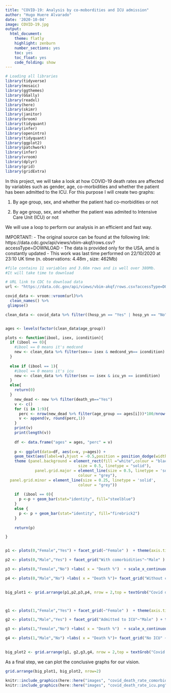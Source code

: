 ```yaml
---
title: "COVID-19: Analysis by co-mobordities and ICU admission"
author: "Hugo Huere Alvarado"
date: '2020-10-04'
image: COVID-19.jpg
output:
  html_document:
    theme: flatly
    highlight: zenburn
    number_sections: yes
    toc: yes
    toc_float: yes
    code_folding: show
---
```


```r
# Loading all libraries
library(tidyverse)
library(mosaic)
library(ggthemes)
library(GGally)
library(readxl)
library(here)
library(skimr)
library(janitor)
library(broom)
library(tidyquant)
library(infer)
library(openintro)
library(tidyquant)
library(ggplot2)
library(patchwork)
library(infer)
library(vroom)
library(dplyr)
library(grid)
library(gridExtra)

```


In this project, we will take a look at how COVID-19 death rates are affected by variables such as gender, age, co-morbidities and whether the patient has been admitted to the ICU. For this purpose I will create two graphs:

1) By age group, sex, and whether the patient had co-morbidities or not

2) By age group, sex, and whether the patient was admited to Intensive Care Unit (ICU) or not

We will use a loop to perform our analysis in an efficient and fast way.

IMPORTANT:
- The original source can be found at the following link: https://data.cdc.gov/api/views/vbim-akqf/rows.csv?accessType=DOWNLOAD
- The data is provided only for the USA, amd is constantly updated
- This work was last time performed on 22/10/2020 at 23:10 UK time (n. observations: 4.48m , size: 462Mb)

```r
#file contains 11 variables and 3.66m rows and is well over 380Mb. 
#It will take time to download

# URL link to CDC to download data
url <- "https://data.cdc.gov/api/views/vbim-akqf/rows.csv?accessType=DOWNLOAD"

covid_data <- vroom::vroom(url)%>%
  clean_names() %>%
 glimpse()

clean_data <- covid_data %>% filter((hosp_yn == "Yes" | hosp_yn == "No") & (race_and_ethnicity_combined != "Unknown")  & (medcond_yn == "Yes"|medcond_yn == "No") & current_status == "Laboratory-confirmed case" & (icu_yn == "Yes"|icu_yn == "No")  & (death_yn == "Yes"|death_yn == "No")  & age_group!="Unknown") %>% drop_na()


ages <- levels(factor(clean_data$age_group))

plots <- function(ibool, isex, icondition){
  if (ibool == 0){
    #ibool == 0 means it's medcond
    new <- clean_data %>% filter(sex== isex & medcond_yn== icondition)
  }
  
  else if (ibool == 1){
    #ibool == 0 means it's icu
    new <- clean_data %>% filter(sex == isex & icu_yn == icondition)
  }
  else{
    return(0)
  }
    new_dead <- new %>% filter(death_yn=="Yes")
    v <- c()
    for (i in 1:9){
      perc <- nrow(new_dead %>% filter(age_group == ages[i]))*100/nrow(new %>% filter(age_group == ages[i]))
      v <- append(v, round(perc,1))
    }
    print(v)
    print(length(v))
    
    df <- data.frame("ages" = ages, "perc" = v)
    
    p <- ggplot(data=df, aes(x=v, y=ages)) +
    geom_text(aes(label=v),hjust = -0.5,position = position_dodge(width = 1),  color="black", size=3.5)+
    theme (panel.background = element_rect(fill ="white",colour = "black",
                                size = 0.5, linetype = "solid"),
             panel.grid.major = element_line(size = 0.5, linetype = 'solid',
                                colour = "grey"), 
  panel.grid.minor = element_line(size = 0.25, linetype = 'solid',
                                colour = "grey"))
    
    if  (ibool == 0){
      p <-p + geom_bar(stat="identity", fill="steelblue")
    }
    else {
      p <- p + geom_bar(stat="identity", fill="firebrick2")
    }
    
    return(p)

}


p1 <- plots(0,"Female","Yes") + facet_grid(~"Female" )  + theme(axis.title = element_blank(), axis.text.x = element_blank() , plot.margin=unit(c(0,0,-0.2,0), "cm")) + scale_x_continuous(limits=c(0, 50))

p2 <- plots(0,"Male","Yes") + facet_grid("With comorbidities"~"Male" ) + theme(axis.title = element_blank(), axis.text = element_blank(), plot.margin=unit(c(0,0,-0.2,0), "cm")) + scale_x_continuous(limits=c(0, 50))

p3 <- plots(0,"Female","No") +labs( x = "Death %")  + scale_x_continuous(limits=c(0, 50)) + theme(plot.margin=unit(c(0.2,0,0,0),"cm"), axis.title.y = element_blank())

p4 <- plots(0,"Male","No") +labs( x = "Death %")+ facet_grid("Without comorbidities" ~ .) + theme(axis.title.y = element_blank(), axis.text.y = element_blank(), plot.margin=unit(c(0.2,0,0,0),"cm"))+ scale_x_continuous(limits=c(0, 50))

  
big_plot1 <- grid.arrange(p1,p2,p3,p4, nrow = 2,top = textGrob("Covid death % by age group, sex and presence of co-morbidities", gp=gpar(fontsize=20,font=3)))



g1 <- plots(1,"Female","Yes") + facet_grid(~"Female" )  + theme(axis.title = element_blank(), axis.text.x = element_blank() , plot.margin=unit(c(0,0,-0.2,0), "cm")) + scale_x_continuous(limits=c(0, 80))

g2 <- plots(1,"Male","Yes") + facet_grid("Admitted to ICU"~"Male" ) + theme(axis.title = element_blank(), axis.text = element_blank(), plot.margin=unit(c(0,0,-0.2,0), "cm")) + scale_x_continuous(limits=c(0, 80))

g3 <- plots(1,"Female","No") +labs( x = "Death %")  + scale_x_continuous(limits=c(0, 80)) + theme(plot.margin=unit(c(0.2,0,0,0),"cm"), axis.title.y = element_blank())

g4 <- plots(1,"Male","No") +labs( x = "Death %")+ facet_grid("No ICU" ~ .) + theme(axis.title.y = element_blank(), axis.text.y = element_blank(), plot.margin=unit(c(0.2,0,0,0),"cm"))+ scale_x_continuous(limits=c(0, 80))

  
big_plot2 <- grid.arrange(g1, g2,g3,g4, nrow = 2,top = textGrob("Covid death % by age group, sex and whether patient was admitted to ICU", gp=gpar(fontsize=20, font=3)))
```

As a final step, we can plot the conclusive graphs for our vision.

```r
grid.arrange(big_plot1, big_plot2, nrow=2)

knitr::include_graphics(here::here("images", "covid_death_rate_comorbidities.png"), error = FALSE)
knitr::include_graphics(here::here("images", "covid_death_rate_icu.png"), error = FALSE)
```